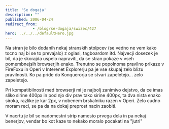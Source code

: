 ```yaml
---
title: 'Se dogaja'
description: ""
published: 2006-04-24
redirect_from: 
            - /blog/se-dogaja/swizec/427
hero: ../../../defaultHero.jpg
---
```

Na stran je bilo dodanih nekaj stranskih stolpcev (se vedno ne vem kako tocno naj bi se to prevajalo) z oglasi, tagboardom itd. Najvecji dosezek je bil, da je skorajda uspelo napraviti, da se stran pokaze v vseh pomembnejsih browserjih enako. Trenutno se popolnoma pravilno prikaze v FireFoxu in Operi v Interenet Explorerju pa je vse skupaj zelo blizu pravilnosti. Ko pa pride do Konquerorja se stvari zapeletejo... zelo zapeletejo.  
  
Pri kompatibilnosti med browserji mi je najbolj zanimivo dejstvo, da ce imas sliko sirine 400px in pod njo div prav tako sirine 400px, ta dva nista enako siroka, razlike je kar 2px, v nobenem brskalniku razen v Operi. Zelo cudno moram reci, se pa da na dokaj preprost nacin zaobiti.  
  
V nacrtu je bil se nadomestni strip namesto prvega dela in pa nekaj benerjov, vendar bo kot kaze to nekako moralo pocakati na "jutri"